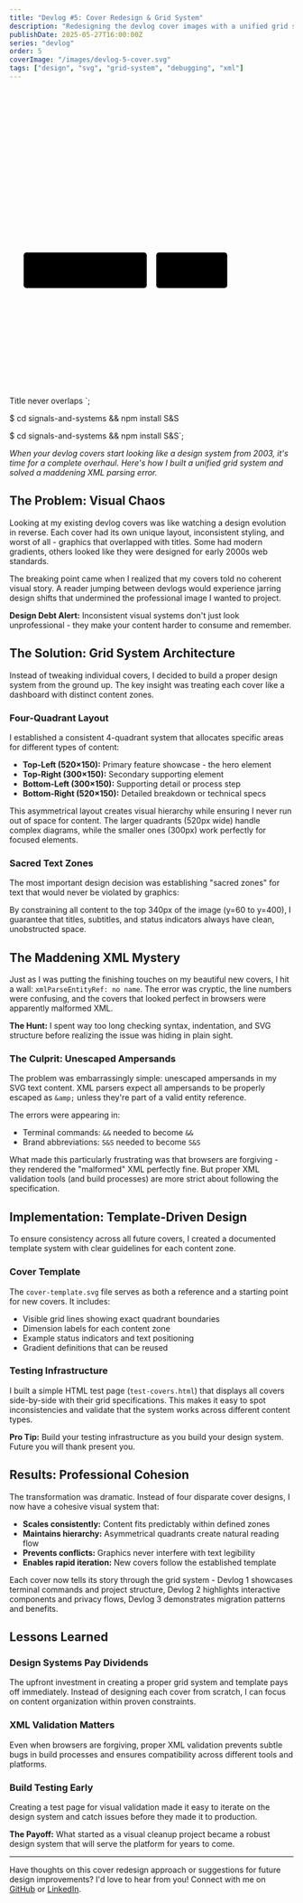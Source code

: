 ```yaml
---
title: "Devlog #5: Cover Redesign & Grid System"
description: "Redesigning the devlog cover images with a unified grid system and tackling an elusive XML parsing error that had me stumped."
publishDate: 2025-05-27T16:00:00Z
series: "devlog"
order: 5
coverImage: "/images/devlog-5-cover.svg"
tags: ["design", "svg", "grid-system", "debugging", "xml"]
---
```



<svg width="1200" height="630">
  <!-- Random positioning, overlapping elements -->
  <text x="600" y="500">Title overlaps with graphics</text>
</svg>

<!-- After: Grid system -->
<svg width="1200" height="630" viewBox="0 0 1200 630">
  <!-- Content quadrants: y=60 to y=400 -->
  <rect x="60" y="60" width="520" height="150" rx="12"/>
  <rect x="620" y="60" width="300" height="150" rx="12"/>
  
  <!-- Fixed text areas: y=420+ -->
  <text x="600" y="450">Title never overlaps</text>
</svg>`;

<text>$ cd signals-and-systems && npm install</text>
<text>S&S</text>

<!-- Solution: Proper XML escaping -->
<text>$ cd signals-and-systems &amp;&amp; npm install</text>
<text>S&amp;S</text>`;

<p class="lead">
  <em>When your devlog covers start looking like a design system from 2003, it's time for a complete overhaul. Here's how I built a unified grid system and solved a maddening XML parsing error.</em>
</p>

<h2 class="text-2xl font-bold mt-8 mb-4">The Problem: Visual Chaos</h2>

<p>
  Looking at my existing devlog covers was like watching a design evolution in reverse. Each cover had its own unique layout, inconsistent styling, and worst of all - graphics that overlapped with titles. Some had modern gradients, others looked like they were designed for early 2000s web standards.
</p>

<p>
  The breaking point came when I realized that my covers told no coherent visual story. A reader jumping between devlogs would experience jarring design shifts that undermined the professional image I wanted to project.
</p>

<CalloutBox type="warning">
  <p><strong>Design Debt Alert:</strong> Inconsistent visual systems don't just look unprofessional - they make your content harder to consume and remember.</p>
</CalloutBox>

<h2 class="text-2xl font-bold mt-8 mb-4">The Solution: Grid System Architecture</h2>

<p>
  Instead of tweaking individual covers, I decided to build a proper design system from the ground up. The key insight was treating each cover like a dashboard with distinct content zones.
</p>

<h3 class="text-xl font-semibold mt-6 mb-3">Four-Quadrant Layout</h3>

<p>
  I established a consistent 4-quadrant system that allocates specific areas for different types of content:
</p>

<ul class="space-y-2">
  <li><strong>Top-Left (520×150):</strong> Primary feature showcase - the hero element</li>
  <li><strong>Top-Right (300×150):</strong> Secondary supporting element</li>
  <li><strong>Bottom-Left (300×150):</strong> Supporting detail or process step</li>
  <li><strong>Bottom-Right (520×150):</strong> Detailed breakdown or technical specs</li>
</ul>

<p>
  This asymmetrical layout creates visual hierarchy while ensuring I never run out of space for content. The larger quadrants (520px wide) handle complex diagrams, while the smaller ones (300px) work perfectly for focused elements.
</p>

<h3 class="text-xl font-semibold mt-6 mb-3">Sacred Text Zones</h3>

<p>
  The most important design decision was establishing "sacred zones" for text that would never be violated by graphics:
</p>

<CodeBlock 
  code={beforeAfterExample}
  lang="xml" 
  filename="grid-system.svg" 
/>

<p>
  By constraining all content to the top 340px of the image (y=60 to y=400), I guarantee that titles, subtitles, and status indicators always have clean, unobstructed space.
</p>

<h2 class="text-2xl font-bold mt-8 mb-4">The Maddening XML Mystery</h2>

<p>
  Just as I was putting the finishing touches on my beautiful new covers, I hit a wall: <code>xmlParseEntityRef: no name</code>. The error was cryptic, the line numbers were confusing, and the covers that looked perfect in browsers were apparently malformed XML.
</p>

<CalloutBox type="danger">
  <p><strong>The Hunt:</strong> I spent way too long checking syntax, indentation, and SVG structure before realizing the issue was hiding in plain sight.</p>
</CalloutBox>

<h3 class="text-xl font-semibold mt-6 mb-3">The Culprit: Unescaped Ampersands</h3>

<p>
  The problem was embarrassingly simple: unescaped ampersands in my SVG text content. XML parsers expect all ampersands to be properly escaped as <code>&amp;amp;</code> unless they're part of a valid entity reference.
</p>

<CodeBlock 
  code={xmlErrorExample}
  lang="xml" 
  filename="xml-escaping.svg" 
/>

<p>
  The errors were appearing in:
</p>

<ul class="space-y-1">
  <li>Terminal commands: <code>&&</code> needed to become <code>&amp;&amp;</code></li>
  <li>Brand abbreviations: <code>S&S</code> needed to become <code>S&amp;S</code></li>
</ul>

<p>
  What made this particularly frustrating was that browsers are forgiving - they rendered the "malformed" XML perfectly fine. But proper XML validation tools (and build processes) are more strict about following the specification.
</p>

<h2 class="text-2xl font-bold mt-8 mb-4">Implementation: Template-Driven Design</h2>

<p>
  To ensure consistency across all future covers, I created a documented template system with clear guidelines for each content zone.
</p>

<h3 class="text-xl font-semibold mt-6 mb-3">Cover Template</h3>

<p>
  The <code>cover-template.svg</code> file serves as both a reference and a starting point for new covers. It includes:
</p>

<ul class="space-y-1">
  <li>Visible grid lines showing exact quadrant boundaries</li>
  <li>Dimension labels for each content zone</li>
  <li>Example status indicators and text positioning</li>
  <li>Gradient definitions that can be reused</li>
</ul>

<h3 class="text-xl font-semibold mt-6 mb-3">Testing Infrastructure</h3>

<p>
  I built a simple HTML test page (<code>test-covers.html</code>) that displays all covers side-by-side with their grid specifications. This makes it easy to spot inconsistencies and validate that the system works across different content types.
</p>

<CalloutBox type="info">
  <p><strong>Pro Tip:</strong> Build your testing infrastructure as you build your design system. Future you will thank present you.</p>
</CalloutBox>

<h2 class="text-2xl font-bold mt-8 mb-4">Results: Professional Cohesion</h2>

<p>
  The transformation was dramatic. Instead of four disparate cover designs, I now have a cohesive visual system that:
</p>

<ul class="space-y-2">
  <li><strong>Scales consistently:</strong> Content fits predictably within defined zones</li>
  <li><strong>Maintains hierarchy:</strong> Asymmetrical quadrants create natural reading flow</li>
  <li><strong>Prevents conflicts:</strong> Graphics never interfere with text legibility</li>
  <li><strong>Enables rapid iteration:</strong> New covers follow the established template</li>
</ul>

<p>
  Each cover now tells its story through the grid system - Devlog 1 showcases terminal commands and project structure, Devlog 2 highlights interactive components and privacy flows, Devlog 3 demonstrates migration patterns and benefits.
</p>

<h2 class="text-2xl font-bold mt-8 mb-4">Lessons Learned</h2>

<h3 class="text-xl font-semibold mt-6 mb-3">Design Systems Pay Dividends</h3>

<p>
  The upfront investment in creating a proper grid system and template pays off immediately. Instead of designing each cover from scratch, I can focus on content organization within proven constraints.
</p>

<h3 class="text-xl font-semibold mt-6 mb-3">XML Validation Matters</h3>

<p>
  Even when browsers are forgiving, proper XML validation prevents subtle bugs in build processes and ensures compatibility across different tools and platforms.
</p>

<h3 class="text-xl font-semibold mt-6 mb-3">Build Testing Early</h3>

<p>
  Creating a test page for visual validation made it easy to iterate on the design system and catch issues before they made it to production.
</p>

<CalloutBox type="success">
  <p><strong>The Payoff:</strong> What started as a visual cleanup project became a robust design system that will serve the platform for years to come.</p>
</CalloutBox>

---

<CalloutBox type="tip" title="Join the Conversation">
  <p>
    Have thoughts on this cover redesign approach or suggestions for future design improvements? I'd love to hear from you!
    Connect with me on <a href="https://github.com/Tamok" class="text-blue-600 hover:text-blue-800">GitHub</a> or
    <a href="https://www.linkedin.com/in/jonathan-engeln/" class="text-blue-600 hover:text-blue-800">LinkedIn</a>.
  </p>
</CalloutBox>
